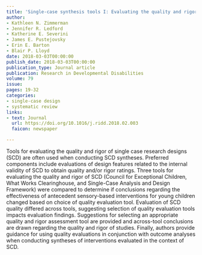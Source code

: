 ```yaml
---
title: 'Single-case synthesis tools I: Evaluating the quality and rigor of research on antecedent sensory-based interventions'
author:
- Kathleen N. Zimmerman
- Jennifer R. Ledford
- Katherine E. Severini
- James E. Pustejovsky
- Erin E. Barton
- Blair P. Lloyd
date: 2018-03-03T00:00:00
publish_date: 2018-03-03T00:00:00
publication_type: Journal article
publication: Research in Developmental Disabilities
volume: 79
issue: 
pages: 19-32
categories:
- single-case design
- systematic review
links:
- text: Journal
  url: https://doi.org/10.1016/j.ridd.2018.02.003
  faicon: newspaper

---
```



Tools for evaluating the quality and rigor of single case research designs (SCD) are often used when conducting SCD syntheses. Preferred components include evaluations of design features related to the internal validity of SCD to obtain quality and/or rigor ratings. Three tools for evaluating the quality and rigor of SCD (Council for Exceptional Children, What Works Clearinghouse, and Single-Case Analysis and Design Framework) were compared to determine if conclusions regarding the effectiveness of antecedent sensory-based interventions for young children changed based on choice of quality evaluation tool. Evaluation of SCD quality differed across tools, suggesting selection of quality evaluation tools impacts evaluation findings. Suggestions for selecting an appropriate quality and rigor assessment tool are provided and across-tool conclusions are drawn regarding the quality and rigor of studies. Finally, authors provide guidance for using quality evaluations in conjunction with outcome analyses when conducting syntheses of interventions evaluated in the context of SCD.

